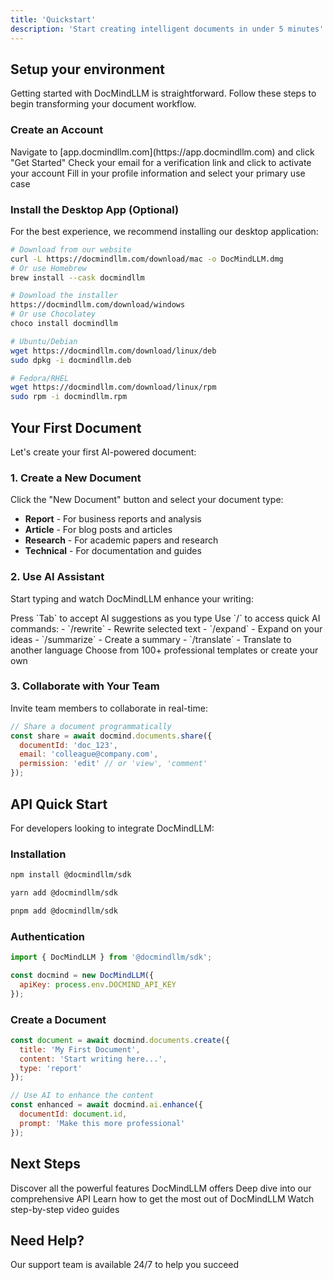 ```yaml
---
title: 'Quickstart'
description: 'Start creating intelligent documents in under 5 minutes'
---
```


## Setup your environment

Getting started with DocMindLLM is straightforward. Follow these steps to begin transforming your document workflow.

### Create an Account

<Steps>
  <Step title="Sign up">
    Navigate to [app.docmindllm.com](https://app.docmindllm.com) and click "Get Started"
  </Step>
  <Step title="Verify email">
    Check your email for a verification link and click to activate your account
  </Step>
  <Step title="Complete profile">
    Fill in your profile information and select your primary use case
  </Step>
</Steps>

### Install the Desktop App (Optional)

For the best experience, we recommend installing our desktop application:

<CodeGroup>

```bash macOS
# Download from our website
curl -L https://docmindllm.com/download/mac -o DocMindLLM.dmg
# Or use Homebrew
brew install --cask docmindllm
```

```bash Windows
# Download the installer
https://docmindllm.com/download/windows
# Or use Chocolatey
choco install docmindllm
```

```bash Linux
# Ubuntu/Debian
wget https://docmindllm.com/download/linux/deb
sudo dpkg -i docmindllm.deb

# Fedora/RHEL
wget https://docmindllm.com/download/linux/rpm
sudo rpm -i docmindllm.rpm
```

</CodeGroup>

## Your First Document

Let's create your first AI-powered document:

### 1. Create a New Document

Click the "New Document" button and select your document type:

- **Report** - For business reports and analysis
- **Article** - For blog posts and articles
- **Research** - For academic papers and research
- **Technical** - For documentation and guides

### 2. Use AI Assistant

Start typing and watch DocMindLLM enhance your writing:

<AccordionGroup>
  <Accordion title="Smart Suggestions">
    Press `Tab` to accept AI suggestions as you type
  </Accordion>
  <Accordion title="Quick Commands">
    Use `/` to access quick AI commands:
    - `/rewrite` - Rewrite selected text
    - `/expand` - Expand on your ideas
    - `/summarize` - Create a summary
    - `/translate` - Translate to another language
  </Accordion>
  <Accordion title="Templates">
    Choose from 100+ professional templates or create your own
  </Accordion>
</AccordionGroup>

### 3. Collaborate with Your Team

Invite team members to collaborate in real-time:

```javascript
// Share a document programmatically
const share = await docmind.documents.share({
  documentId: 'doc_123',
  email: 'colleague@company.com',
  permission: 'edit' // or 'view', 'comment'
});
```

## API Quick Start

For developers looking to integrate DocMindLLM:

### Installation

<CodeGroup>

```bash npm
npm install @docmindllm/sdk
```

```bash yarn
yarn add @docmindllm/sdk
```

```bash pnpm
pnpm add @docmindllm/sdk
```

</CodeGroup>

### Authentication

```javascript
import { DocMindLLM } from '@docmindllm/sdk';

const docmind = new DocMindLLM({
  apiKey: process.env.DOCMIND_API_KEY
});
```

### Create a Document

```javascript
const document = await docmind.documents.create({
  title: 'My First Document',
  content: 'Start writing here...',
  type: 'report'
});

// Use AI to enhance the content
const enhanced = await docmind.ai.enhance({
  documentId: document.id,
  prompt: 'Make this more professional'
});
```

## Next Steps

<CardGroup cols={2}>
  <Card
    title="Explore Features"
    icon="compass"
    href="/features"
  >
    Discover all the powerful features DocMindLLM offers
  </Card>
  <Card
    title="API Reference"
    icon="code"
    href="/api-reference/introduction"
  >
    Deep dive into our comprehensive API
  </Card>
  <Card
    title="Best Practices"
    icon="book"
    href="/best-practices"
  >
    Learn how to get the most out of DocMindLLM
  </Card>
  <Card
    title="Video Tutorials"
    icon="video"
    href="/tutorials"
  >
    Watch step-by-step video guides
  </Card>
</CardGroup>

## Need Help?

<Card title="Contact Support" icon="headset" href="mailto:support@docmindllm.com">
  Our support team is available 24/7 to help you succeed
</Card>
